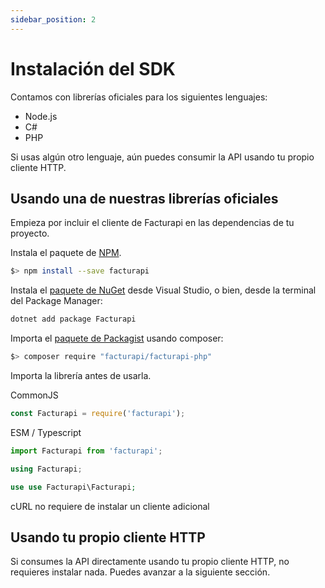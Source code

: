 ```yaml
---
sidebar_position: 2
---
```



# Instalación del SDK

Contamos con librerías oficiales para los siguientes lenguajes:

- Node.js
- C#
- PHP

Si usas algún otro lenguaje, aún puedes consumir la API usando tu propio cliente HTTP.

## Usando una de nuestras librerías oficiales

Empieza por incluir el cliente de Facturapi en las dependencias de tu proyecto.

<Tabs groupId="codeExamples">
<TabItem value="js" label="Node.js" default>

Instala el paquete de [NPM](https://www.npmjs.com/package/facturapi).

```bash
$> npm install --save facturapi
```

</TabItem>
<TabItem value="cs" label="C#">

Instala el
[paquete de NuGet](https://www.nuget.org/packages/Facturapi)
desde Visual Studio, o bien, desde la terminal del Package Manager:

```bash
dotnet add package Facturapi
```

</TabItem>
<TabItem value="php" label="PHP">

Importa el [paquete de Packagist](https://packagist.org/packages/facturapi/facturapi-php) usando composer:

```bash
$> composer require "facturapi/facturapi-php"
```

</TabItem>
</Tabs>

Importa la librería antes de usarla.

<Tabs groupId="codeExamples">
<TabItem value="js" label="Node.js" default>

CommonJS
```javascript
const Facturapi = require('facturapi');
```

ESM / Typescript
```javascript
import Facturapi from 'facturapi';
```

</TabItem>
<TabItem value="cs" label="C#">

```csharp
using Facturapi;
```

</TabItem>
<TabItem value="php" label="PHP">

```php
use use Facturapi\Facturapi;
```

</TabItem>
<TabItem value="curl" label="cURL">

cURL no requiere de instalar un cliente adicional

</TabItem>
</Tabs>

## Usando tu propio cliente HTTP

Si consumes la API directamente usando tu propio cliente HTTP, no requieres
instalar nada. Puedes avanzar a la siguiente sección.